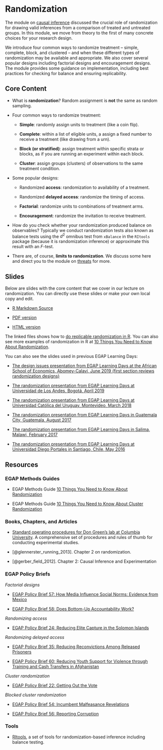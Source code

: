 # Randomization {.tabset}

The module on [causal inference](causal-inference.html) discussed the crucial role of randomization for drawing valid inferences from a comparison of treated and untreated groups.  In this module, we move from theory to the first of many concrete choices for your research design.  

We introduce four common ways to randomize treatment -- simple, complete, block, and clustered -- and when these different types of randomization may be available and appropriate.  We also cover several popular designs including factorial designs and encouragement designs.  The module provides some guidance on implementation, including best practices for checking for balance and ensuring replicability.  

## Core Content

- What is **randomization**? Random assignment is **not** the same as random sampling.

- Four common ways to randomize treatment:

    - **Simple**: randomly assign units to treatment (like a coin flip).

    - **Complete**: within a list of eligible units, a assign a fixed number to receive a treatment (like drawing from a urn).

    - **Block (or stratified)**: assign treatment within specific strata or blocks, as if you are running an experiment within each block.
      
    - **Cluster**: assign groups (clusters) of observations to the same treatment condition.
    
    
- Some popular designs:
    
    - Randomized **access**: randomization to availability of a treatment.
    
    - Randomized **delayed access**: randomize the timing of access.
    
    - **Factorial**: randomize units to combinations of treatment arms.
    
    - **Encouragement**: randomize the invitation to receive treatment.

- How do you check whether your randomization produced balance on observables?  Typically we conduct randomization tests also known as balance tests using the $d^2$ omnibus test from `xBalance` in the `RItools` package (because it is randomization inference) or approximate this result with an $F$-test.

- There are, of course, **limits to randomization**.  We discuss some here and direct you to the module on [threats](threats-to-internal-validity-of-randomized-experiments.html) for more.

## Slides

Below are slides with the core content that we cover in our lecture on randomization. You can directly use these slides or make your own local copy and edit.

- [R Markdown Source](https://egap.github.io/learningdays-resources/Slides/randomization-slides.Rmd)

- [PDF version](https://egap.github.io/learningdays-resources/Slides/randomization-slides.pdf)

- [HTML version](https://egap.github.io/learningdays-resources/Slides/randomization-slides.html)

The linked files shows how to [do replicable randomization in R](https://egap.github.io/learningdays-resources/Exercises/randomization-exercises.Rmd). You can also see more examples of randomization in R at  [10 Things You Need to Know About Randomization](https://egap.org/resource/10-things-to-know-about-randomization/).

You can also see the slides used in previous EGAP Learning Days:

- [The design issues presentation from EGAP Learning Days at the African School of Economics, Abomey-Calavi, June 2019 (first section reviews randomization designs)](https://egap.github.io/learningdays-resources/Slides/Examples/threats-benin.pdf)

- [The randomization presentation from EGAP Learning Days at Universidad de Los Andes, Bogotá, April 2019](https://egap.github.io/learningdays-resources/Slides/Examples/randomization-bogota.pdf)

- [The randomization presentation from EGAP Learning Days at Universidad Católica del Uruguay, Montevideo, March 2018](https://egap.github.io/learningdays-resources/Slides/Examples/randomization-montevideo.pdf)

- [The randomization presentation from EGAP Learning Days in Guatemala City, Guatemala, August 2017](https://egap.github.io/learningdays-resources/Slides/Examples/randomization-guatemala.pdf)

- [The randomization presentation from EGAP Learning Days in Salima, Malawi, February 2017](https://egap.github.io/learningdays-resources/Slides/Examples/randomization-malawi.pdf)

- [The randomization presentation from EGAP Learning Days at Universidad Diego Portales in Santiago, Chile, May 2016](https://egap.github.io/learningdays-resources/Slides/Examples/randomization-santiago.pdf)


## Resources

### EGAP Methods Guides

- EGAP Methods Guide [10 Things You Need to Know About Randomization](https://egap.org/resource/10-things-to-know-about-randomization/)

- EGAP Methods Guide [10 Things You Need to Know About Cluster Randomization](https://egap.org/resource/10-things-to-know-about-cluster-randomization/)

### Books, Chapters, and Articles

- [Standard operating procedures for Don Green’s lab at Columbia University](https://github.com/acoppock/Green-Lab-SOP). A comprehensive set of procedures and rules of thumb for conducting experimental studies.

- [@glennerster_running_2013]. Chapter 2 on randomization.

- [@gerber_field_2012]. Chapter 2: Causal Inference and Experimentation

### EGAP Policy Briefs

*Factorial designs*

- [EGAP Policy Brief 57: How Media Influence Social Norms: Evidence from Mexico](https://egap.org/resource/how-media-influence-social-norms-evidence-from-mexico/)

- [EGAP Policy Brief 58: Does Bottom-Up Accountability Work?](https://egap.org/resource/does-bottom-up-accountability-work-evidence-from-uganda/)

*Randomizing access*

- [EGAP Policy Brief 24: Reducing Elite Capture in the Solomon Islands](https://egap.org/resource/brief-24-reducing-elite-capture-in-the-solomon-islands/)

*Randomizing delayed access*

  - [EGAP Policy Brief 35: Reducing Reconvictions Among Released Prisoners](https://egap.org/resource/brief-35-reducing-reconvictions-among-released-prisoners/)

  - [EGAP Policy Brief 60: Reducing Youth Support for Violence through Training and Cash Transfers in Afghanistan](https://egap.org/resource/reducing-youth-support-for-violence-through-training-and-cash-transfers-in-afghanistan/)

*Cluster randomization*

  - [EGAP Policy Brief 22: Getting Out the Vote](https://egap.org/resource/brief-22-getting-out-the-vote/)

*Blocked cluster randomization*

  - [EGAP Policy Brief 54: Incumbent Malfeasance Revelations](https://egap.org/resource/evidence-from-mexico-the-effect-of-incumbent-malfeasance-revelations/)

  - [EGAP Policy Brief 56: Reporting Corruption](https://egap.org/resource/reporting-corruption-in-nigeria-testing-the-effects-of-norms-nudges/)

  
### Tools

- [RItools](https://cran.r-project.org/web/packages/RItools/index.html), a set of tools for randomization-based inference including balance testing.
 
